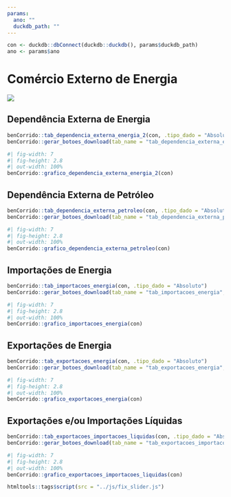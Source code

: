 ```yaml
---
params:
  ano: ""
  duckdb_path: ""
---
```


```r
con <- duckdb::dbConnect(duckdb::duckdb(), params$duckdb_path)
ano <- params$ano
```

# Comércio Externo de Energia

![](../img/capas/imagem_cap_4.png)

## Dependência Externa de Energia

```r
benCorrido::tab_dependencia_externa_energia_2(con, .tipo_dado = "Absoluto")
benCorrido::gerar_botoes_download(tab_name = "tab_dependencia_externa_energia_2", .tipo_dado = "Absoluto")
```

```r
#| fig-width: 7
#| fig-height: 2.8
#| out-width: 100%
benCorrido::grafico_dependencia_externa_energia_2(con)
```

## Dependência Externa de Petróleo

```r
benCorrido::tab_dependencia_externa_petroleo(con, .tipo_dado = "Absoluto")
benCorrido::gerar_botoes_download(tab_name = "tab_dependencia_externa_petroleo", .tipo_dado = "Absoluto")
```

```r
#| fig-width: 7
#| fig-height: 2.8
#| out-width: 100%
benCorrido::grafico_dependencia_externa_petroleo(con)
```

## Importações de Energia

```r
benCorrido::tab_importacoes_energia(con, .tipo_dado = "Absoluto")
benCorrido::gerar_botoes_download(tab_name = "tab_importacoes_energia", .tipo_dado = "Absoluto")
```

```r
#| fig-width: 7
#| fig-height: 2.8
#| out-width: 100%
benCorrido::grafico_importacoes_energia(con)
```

## Exportações de Energia

```r
benCorrido::tab_exportacoes_energia(con, .tipo_dado = "Absoluto")
benCorrido::gerar_botoes_download(tab_name = "tab_exportacoes_energia", .tipo_dado = "Absoluto")
```

```r
#| fig-width: 7
#| fig-height: 2.8
#| out-width: 100%
benCorrido::grafico_exportacoes_energia(con)
```

## Exportações e/ou Importações Líquidas

```r
benCorrido::tab_exportacoes_importacoes_liquidas(con, .tipo_dado = "Absoluto")
benCorrido::gerar_botoes_download(tab_name = "tab_exportacoes_importacoes_liquidas", .tipo_dado = "Absoluto")
```

```r
#| fig-width: 7
#| fig-height: 2.8
#| out-width: 100%
benCorrido::grafico_exportacoes_importacoes_liquidas(con)
```

```r
htmltools::tags$script(src = "../js/fix_slider.js")
```
